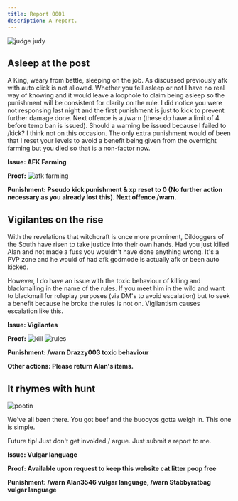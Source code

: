 ```yaml
---
title: Report 0001
description: A report.
---
```


![judge judy](https://i.imgur.com/gRflNs2.png)

## Asleep at the post

A King, weary from battle, sleeping on the job. As discussed previously afk with auto click is not allowed. Whether you fell asleep or not I have no real way of knowing and it would leave a loophole to claim being asleep so the punishment will be consistent for clarity on the rule. I did notice you were not responsing last night and the first punishment is just to kick to prevent further damage done. Next offence is a /warn (these do have a limit of 4 before temp ban is issued). Should a warning be issued because I failed to /kick? I think not on this occasion. The only extra punishment would of been that I reset your levels to avoid a benefit being given from the overnight farming but you died so that is a non-factor now.

**Issue: AFK Farming**

**Proof:**
![afk farming](https://i.imgur.com/ck0GHtv.png)

**Punishment: Pseudo kick punishment & xp reset to 0 (No further action necessary as you already lost this). Next offence /warn.**


## Vigilantes on the rise

With the revelations that witchcraft is once more prominent, Dildoggers of the South have risen to take justice into their own hands. Had you just killed Alan and not made a fuss you wouldn't have done anything wrong. It's a PVP zone and he would of had afk godmode is actually afk or been auto kicked.

However, I do have an issue with the toxic behaviour of killing and blackmailing in the name of the rules. If you meet him in the wild and want to blackmail for roleplay purposes (via DM's to avoid escalation) but to seek a benefit because he broke the rules is not on. Vigilantism causes escalation like this.

**Issue: Vigilantes**

**Proof:**
![kill](https://i.imgur.com/ck0GHtv.png)
![rules](https://i.imgur.com/7Hz45Lt.png)

**Punishment: /warn Drazzy003 toxic behaviour**

**Other actions: Please return Alan's items.**


## It rhymes with hunt

![pootin](https://i.imgur.com/VmqKhtI.png)

We've all been there. You got beef and the buooyos gotta weigh in. This one is simple.

Future tip! Just don't get involded / argue. Just submit a report to me.

**Issue: Vulgar language**

**Proof: Available upon request to keep this website cat litter poop free**

**Punishment: /warn Alan3546 vulgar language, /warn Stabbyratbag vulgar language**
